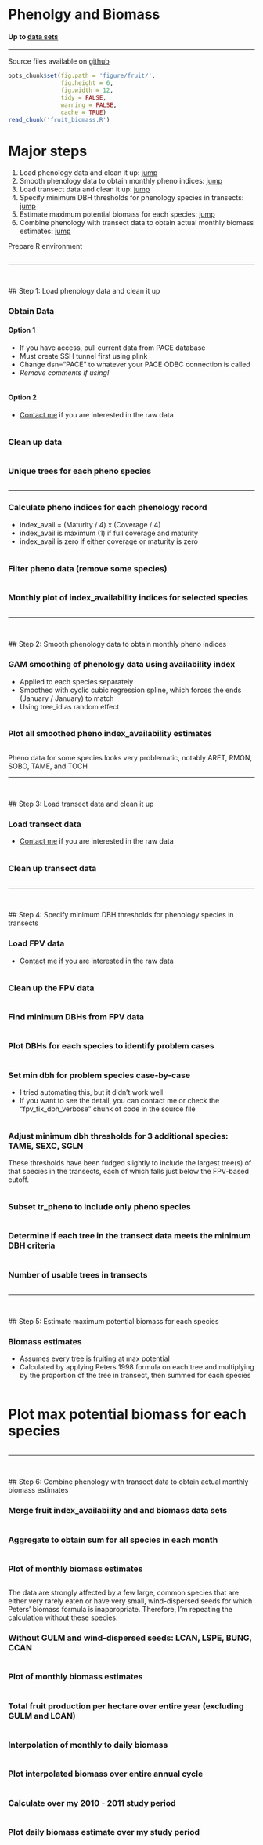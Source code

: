 Phenolgy and Biomass
==============================

#### Up to [data sets](../index.html)
******
Source files available on [github](https://github.com/camposfa/Transects)
<br>

```r
opts_chunk$set(fig.path = 'figure/fruit/', 
               fig.height = 6, 
               fig.width = 12, 
               tidy = FALSE, 
               warning = FALSE,
               cache = TRUE)
read_chunk('fruit_biomass.R')
```

# Major steps
1. Load phenology data and clean it up: [jump](#id1)
2. Smooth phenology data to obtain monthly pheno indices: [jump](#id2)
3. Load transect data and clean it up: [jump](#id3)
4. Specify minimum DBH thresholds for phenology species in transects: [jump](#id4)
5. Estimate maximum potential biomass for each species: [jump](#id5)
6. Combine phenology with transect data to obtain actual monthly biomass estimates: [jump](#id6)

Prepare R environment
```r
```

******

<br>

<a id="id1"></a>
## Step 1: Load phenology data and clean it up

### Obtain Data

#### Option 1
- If you have access, pull current data from PACE database
- Must create SSH tunnel first using plink
- Change dsn="PACE" to whatever your PACE ODBC connection is called
- _Remove comments if using!_
```r
```

#### Option 2
- [Contact me](mailto:camposfa@gmail.com) if you are interested in the raw data
```r
```


### Clean up data
```r
```


### Unique trees for each pheno species
```r
```

******

### Calculate pheno indices for each phenology record
- index_avail = (Maturity / 4) x (Coverage / 4)
- index_avail is maximum (1) if full coverage and maturity
- index_avail is zero if either coverage or maturity is zero
```r
```

### Filter pheno data (remove some species)
```r
```

### Monthly plot of index_availability indices for selected species
```r
```

******

<br>

<a id="id2"></a>
## Step 2: Smooth phenology data to obtain monthly pheno indices

### GAM smoothing of phenology data using availability index
- Applied to each species separately
- Smoothed with cyclic cubic regression spline, which forces the ends (January / January) to match
- Using tree_id as random effect
```r
```

### Plot all smoothed pheno index_availability estimates
```r
```

Pheno data for some species looks very problematic, notably ARET, RMON, SOBO, TAME, and TOCH

******

<br>

<a id="id3"></a>
## Step 3: Load transect data and clean it up

### Load transect data
- [Contact me](mailto:camposfa@gmail.com) if you are interested in the raw data
```r
```

### Clean up transect data
```r
```

******

<br>

<a id="id4"></a>
## Step 4: Specify minimum DBH thresholds for phenology species in transects

### Load FPV data
- [Contact me](mailto:camposfa@gmail.com) if you are interested in the raw data
```r
```

### Clean up the FPV data
```r
```

### Find minimum DBHs from FPV data
```r
```

### Plot DBHs for each species to identify problem cases
```r
```

### Set min dbh for problem species case-by-case
- I tried automating this, but it didn't work well
- If you want to see the detail, you can contact me or  check the "fpv_fix_dbh_verbose" chunk of code in the source file
```r
```

### Adjust minimum dbh thresholds for 3 additional species: TAME, SEXC, SGLN
These thresholds have been fudged slightly to include the largest tree(s) of that species in the transects, each of which falls just below the FPV-based cutoff. 
```r
```

### Subset tr_pheno to include only pheno species
```r
```

### Determine if each tree in the transect data meets the minimum DBH criteria
```r
```

### Number of usable trees in transects
```r
```

******

<br>

<a id="id5"></a>
## Step 5: Estimate maximum potential biomass for each species

### Biomass estimates
- Assumes every tree is fruiting at max potential
- Calculated by applying Peters 1998 formula on each tree and multiplying by the proportion of the tree in transect, then summed for each species
```r
```

# Plot max potential biomass for each species
```r
```

******

<br>

<a id="id6"></a>
## Step 6: Combine phenology with transect data to obtain actual monthly biomass estimates

### Merge fruit index_availability and and biomass data sets
```r
```

### Aggregate to obtain sum for all species in each month
```r
```

### Plot of monthly biomass estimates
```r
```

The data are strongly affected by a few large, common species that are either very rarely eaten or have very small, wind-dispersed seeds for which Peters' biomass formula is inappropriate. Therefore, I'm repeating the calculation without these species.

### Without GULM and wind-dispersed seeds: LCAN, LSPE, BUNG, CCAN
```r
```

### Plot of monthly biomass estimates
```r
```

### Total fruit production per hectare over entire year (excluding GULM and LCAN)
```r
```

### Interpolation of monthly to daily biomass
```r
```

### Plot interpolated biomass over entire annual cycle
```r
```

### Calculate over my 2010 - 2011 study period
```r
```

### Plot daily biomass estimate over my study period
```r
```